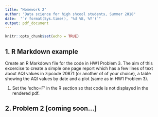 ---
title: "Homework 2"
author: "Data science for high shcool students, Summer 2018"
date:  "`r format(Sys.time(), '%d %B, %Y')`"
output: pdf_document
---

```{r setup, include=FALSE}
knitr::opts_chunk$set(echo = TRUE)
```

## 1. R Markdown example

Create an R Markdown file for the code in HW1 Problem 3. The aim of this excercise to create a simple one page report which has a few lines of text about AQI values in zipcode 20871 (or another of of your choice), a table showing the AQI values by date and a plot (same as in HW1 Problem 3).

1. Set the 'echo=F' in the R section so that code is not displayed in the rendered pdf.

## 2. Problem 2 [coming soon...]